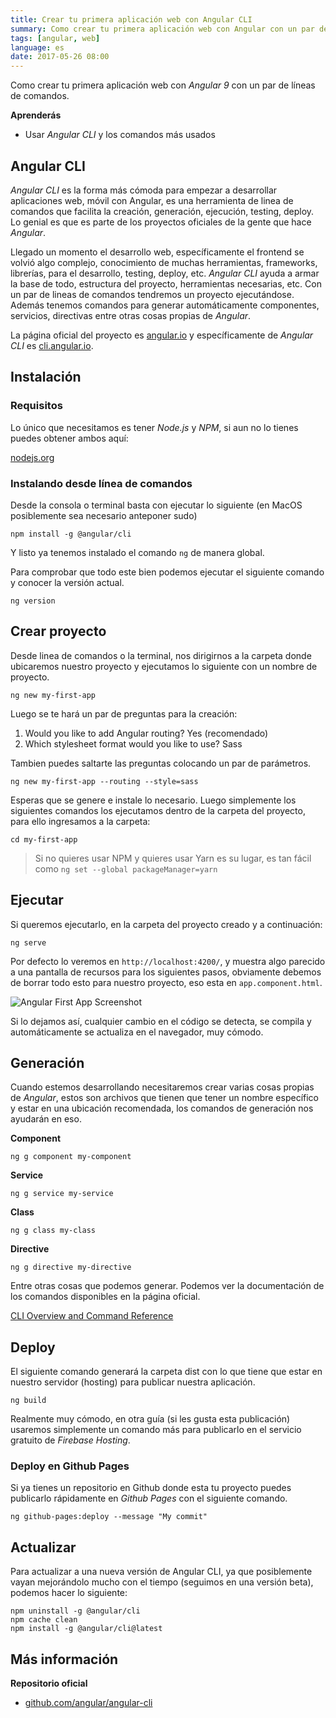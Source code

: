 ```yaml
---
title: Crear tu primera aplicación web con Angular CLI
summary: Como crear tu primera aplicación web con Angular con un par de líneas de comandos.
tags: [angular, web]
language: es
date: 2017-05-26 08:00
---
```


Como crear tu primera aplicación web con _Angular 9_ con un par de líneas de comandos.

__Aprenderás__

* Usar _Angular CLI_ y los comandos más usados

## Angular CLI

_Angular CLI_ es la forma más cómoda para empezar a desarrollar aplicaciones web, móvil con Angular, es una herramienta de linea de comandos que facilita la creación, generación, ejecución, testing, deploy. Lo genial es que es parte de los proyectos oficiales de la gente que hace _Angular_.

Llegado un momento el desarrollo web, específicamente el frontend se volvió algo complejo, conocimiento de muchas herramientas, frameworks, librerías, para el desarrollo, testing, deploy, etc. _Angular CLI_ ayuda a armar la base de todo, estructura del proyecto, herramientas necesarias, etc. Con un par de lineas de comandos tendremos un proyecto ejecutándose. Además tenemos comandos para generar automáticamente componentes, servicios, directivas entre otras cosas propias de _Angular_.

La página oficial del proyecto es [angular.io](https://angular.io) y específicamente de _Angular CLI_ es [cli.angular.io](https://cli.angular.io/).

## Instalación

### Requisitos

Lo único que necesitamos es tener _Node.js_ y _NPM_, si aun no lo tienes puedes obtener ambos aquí:

[nodejs.org](https://nodejs.org/es/download/)

### Instalando desde línea de comandos

Desde la consola o terminal basta con ejecutar lo siguiente (en MacOS posiblemente sea necesario anteponer sudo)

```shell
npm install -g @angular/cli
```

Y listo ya tenemos instalado el comando `ng` de manera global.

Para comprobar que todo este bien podemos ejecutar el siguiente comando y conocer la versión actual.

```shell
ng version
```

## Crear proyecto

Desde linea de comandos o la terminal, nos dirigirnos a la carpeta donde ubicaremos nuestro proyecto y ejecutamos lo siguiente con un nombre de proyecto.

```shell
ng new my-first-app
```

Luego se te hará un par de preguntas para la creación:

1. Would you like to add Angular routing? Yes (recomendado)
2. Which stylesheet format would you like to use? Sass

Tambien puedes saltarte las preguntas colocando un par de parámetros.

```shell
ng new my-first-app --routing --style=sass
```

Esperas que se genere e instale lo necesario. Luego simplemente los siguientes comandos los ejecutamos dentro de la carpeta del proyecto, para ello ingresamos a la carpeta:

```shell
cd my-first-app
```

> Si no quieres usar NPM y quieres usar Yarn es su lugar, es tan fácil como `ng set --global packageManager=yarn`

## Ejecutar

Si queremos ejecutarlo, en la carpeta del proyecto creado y a continuación:

```shell
ng serve
```

Por defecto lo veremos en `http://localhost:4200/`, y muestra algo parecido a una pantalla de recursos para los siguientes pasos, obviamente debemos de borrar todo esto para nuestro proyecto, eso esta en `app.component.html`.

![Angular First App Screenshot](/images/basics/angular/angular-first-app.png)

Si lo dejamos así, cualquier cambio en el código se detecta, se compila y automáticamente se actualiza en el navegador, muy cómodo.

## Generación

Cuando estemos desarrollando necesitaremos crear varias cosas propias de _Angular_, estos son archivos que tienen que tener un nombre específico y estar en una ubicación recomendada, los comandos de generación nos ayudarán en eso.

__Component__

```shell
ng g component my-component  
```

__Service__

```shell
ng g service my-service
```

__Class__

```shell
ng g class my-class  
```

__Directive__

```shell
ng g directive my-directive
```

Entre otras cosas que podemos generar. Podemos ver la documentación de los comandos disponibles en la página oficial.

[CLI Overview and Command Reference](https://angular.io/cli)

## Deploy 

El siguiente comando generará la carpeta dist con lo que tiene que estar en nuestro servidor (hosting) para publicar nuestra aplicación.

```shell
ng build
```

Realmente muy cómodo, en otra guía (si les gusta esta publicación) usaremos simplemente un comando más para publicarlo en el servicio gratuito de *Firebase Hosting*.

### Deploy en Github Pages

Si ya tienes un repositorio en Github donde esta tu proyecto puedes publicarlo rápidamente en _Github Pages_ con el siguiente comando.

```shell
ng github-pages:deploy --message "My commit"
```

## Actualizar

Para actualizar a una nueva versión de Angular CLI, ya que posiblemente vayan mejorándolo mucho con el tiempo (seguimos en una versión beta), podemos hacer lo siguiente:

```shell
npm uninstall -g @angular/cli
npm cache clean
npm install -g @angular/cli@latest
```

## Más información

__Repositorio oficial__

* [github.com/angular/angular-cli](https://github.com/angular/angular-cli)
